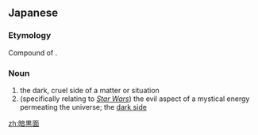 ==Japanese==
{{ja-kanjitab|あん|こく|めん|yomi=on}}

===Etymology===
Compound of {{compound|暗黒|tr1=ankoku|t1=darkness|面|tr2=men|t2=side, face|lang=ja}}.

===Noun===
{{ja-noun|あんこくめん}}

# the dark, cruel side of a matter or situation
# (specifically relating to ''[[w:Star Wars|Star Wars]]'') the evil aspect of a mystical energy permeating the universe; the [[dark side]]

[[zh:暗黒面]]
